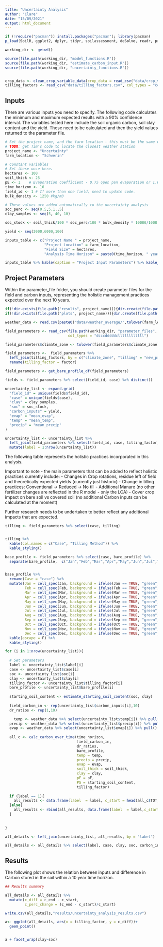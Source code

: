 ```yaml
---
title: "Uncertainty Analysis"
author: "Clare"
date: "15/09/2021"
output: html_document
---
```


```r
if (!require("pacman")) install.packages("pacman"); library(pacman)
p_load(SoilR, ggplot2, dplyr, tidyr, soilassessment, deSolve, readr, pracma, jsonlite, kableExtra)

working_dir <- getwd()

source(file.path(working_dir, "model_functions.R"))
source(file.path(working_dir, "estimate_carbon_input.R"))
source(file.path(working_dir, "uncertainty_functions.R"))


crop_data <- clean_crop_variable_data(crop_data = read_csv("data/crop_values.csv", col_types =  "cdddd"))
tilling_factors <- read_csv("data/tilling_factors.csv", col_types = "cccd") 

```

## Inputs

There are various inputs you need to specify. The following code calculates the minimum and maximum expected results with a 90% confidence interval. The variables tested here include the soil organic carbon, soil clay content and the yield. These need to be calculated and then the yield values returned to the parameter file. 

```r

# Set the project name, and the farm location - this must be the same name as a local weather station
# TODO: get Tim's code to locate the closest weather station 
project_name <- "Uncertainty"
farm_location <- "Schwerin"

# Constant variables
# Set these once here. 
hectares <- 100
soil_thick <- 25
pE <- 1    # Evaporation coefficient - 0.75 open pan evaporation or 1.0 potential evaporation
time_horizon <- 10
field_id <- 1 # If more than one field, need to update code. 
bulk_density <- 1250 #kg/m3

# These values are added automatically to the uncertainty analysis
soc_perc <- seq(0.5,5.1,.5)
clay_samples <- seq(5, 40, 10)

soc_stock <- soil_thick/100 * soc_perc/100 * bulk_density * 10000/1000 # tC/ha

yield <- seq(3000,6000,100)

inputs_table <- c("Project Name " = project_name,
                  "Project Location" = farm_location,
                  "Field Size" = hectares,
                  "Analysis Time Horizon" = paste0(time_horizon, " years"))

inputs_table %>% kable(caption = "Project Input Parameters") %>% kable_styling()

```


## Project Parameters

Within the parameter_file folder, you should create parameter files for the field and carbon inputs, representing the holistic management practices expected over the next 10 years. 

```r

if(!dir.exists(file.path("results", project_name))){dir.create(file.path("results", project_name))}
if(!dir.exists(file.path("plots", project_name))){dir.create(file.path("plots", project_name))}

weather_data <- read.csv(paste0("data/weather_average/",tolower(farm_location),"_uncertainty.csv"))

field_parameters <- read_csv(file.path(working_dir, "parameter_files", paste0(project_name,"_field_parameters.csv")),
                             col_types = "dcccdddddcllllllllllll")

field_parameters$climate_zone <- tolower(field_parameters$climate_zone)

field_parameters <-  field_parameters %>% 
  left_join(tilling_factors, by = c("climate_zone", "tilling" = "new_practice")) %>% 
  rename(tilling_factor = factor)

field_parameters <- get_bare_profile_df(field_parameters)

fields <- field_parameters %>% select(field_id, case) %>% distinct()

uncertainty_list <- expand.grid(
  "field_id" = unique(fields$field_id),
  "case" = unique(fields$case),
  "clay" = clay_samples,
  "soc" = soc_stock,
  "carbon_inputs" = yield,
  "evap" = "mean_evap",
  "temp" = "mean_temp",
  "precip" = "mean_precip"
)  

uncertainty_list <- uncertainty_list %>% 
  left_join(field_parameters %>% select(field_id, case, tilling_factor, bare_profile), by = c("field_id", "case")) %>% 
  mutate(label = 1:nrow(uncertainty_list))

```

The following table represents the holistic practices incorporated in this analysis. 

Important to note - the main parameters that can be added to reflect holistic practices currently include:
- Changes in Crop rotations, residue left of field and theoretically expected yields (currently just historic)
- Change in tilling practices: Conventional -> Reduced -> No till
- Additional Manure (no other fertilizer changes are reflected in the R model - only the LCA)
- Cover crop impact on bare soil vs covered soil (no additional Carbon inputs can be calculated at the moment)

Further research needs to be undertaken to better reflect any additional impacts that are expected. 

```r

tilling <- field_parameters %>% select(case, tilling)


tilling %>% 
  kable(col.names = c("Case", "Tilling Method")) %>% 
  kable_styling()

```

```r

base_profile <- field_parameters %>% select(case, bare_profile) %>% 
  separate(bare_profile,  c("Jan","Feb","Mar","Apr","May","Jun","Jul","Aug","Sep","Oct","Nov","Dec"))


base_profile %>% 
  rename(Case = "case") %>% 
  mutate(Jan = cell_spec(Jan, background = ifelse(Jan == TRUE, "green", "brown")),
         Feb = cell_spec(Feb, background = ifelse(Feb == TRUE, "green", "brown")),
         Mar = cell_spec(Mar, background = ifelse(Mar == TRUE, "green", "brown")),
         Apr = cell_spec(Apr, background = ifelse(Apr == TRUE, "green", "brown")),
         May = cell_spec(May, background = ifelse(May == TRUE, "green", "brown")),
         Jun = cell_spec(Jun, background = ifelse(Jun == TRUE, "green", "brown")),
         Jul = cell_spec(Jul, background = ifelse(Jul == TRUE, "green", "brown")),
         Aug = cell_spec(Aug, background = ifelse(Aug == TRUE, "green", "brown")),
         Sep = cell_spec(Sep, background = ifelse(Sep == TRUE, "green", "brown")),
         Oct = cell_spec(Oct, background = ifelse(Oct == TRUE, "green", "brown")),
         Nov = cell_spec(Nov, background = ifelse(Nov == TRUE, "green", "brown")),
         Dec = cell_spec(Dec, background = ifelse(Dec == TRUE, "green", "brown"))) %>% 
  kable(escape = F) %>% 
  kable_styling()


```

```r


for (i in 1:nrow(uncertainty_list)){
  
  # Set parameters
  label <- uncertainty_list$label[i]
  case <- uncertainty_list$case[i]
  soc <- uncertainty_list$soc[i]
  clay <- uncertainty_list$clay[i]
  tilling_factor <- uncertainty_list$tilling_factor[i]
  bare_profile <- uncertainty_list$bare_profile[i]
  
  starting_soil_content <- estimate_starting_soil_content(soc, clay)
  
  field_carbon_in <- rep(uncertainty_list$carbon_inputs[i],10)
  dr_ratios <- rep(1,10)

    temp <- weather_data %>% select(uncertainty_list$temp[i]) %>% pull()
  precip <- weather_data %>% select(uncertainty_list$precip[i]) %>% pull()
  evap <- weather_data %>% select(uncertainty_list$evap[i]) %>% pull()
  
  all_c <- calc_carbon_over_time(time_horizon,
                                 field_carbon_in,
                                 dr_ratios,
                                 bare_profile,
                                 temp = temp,
                                 precip = precip,
                                 evap = evap,
                                 soil_thick = soil_thick,
                                 clay = clay,
                                 pE = pE,
                                 PS = starting_soil_content,
                                 tilling_factor)
  
  if (label == 1){
    all_results <- data.frame(label  = label, c_start = head(all_c$TOT,1),c_end = tail(all_c$TOT,1))
  }else{
    all_results <- rbind(all_results, data.frame(label  = label,c_start = head(all_c$TOT,1),c_end = tail(all_c$TOT,1)))
  }
  
  
}

all_details <- left_join(uncertainty_list, all_results, by = "label")

all_details <- all_details %>% select(label, case, clay, soc, carbon_inputs, tilling_factor, c_start, c_end)


```

## Results

The following plot shows the relation between inputs and difference in Carbon stored in the soil within a 10 year time horizon. 

```r
## Results summary

all_details <- all_details %>% 
  mutate(c_diff = c_end - c_start,
         c_perc_change = (c_end - c_start)/c_start)

write.csv(all_details,"results/uncertainty_analysis_results.csv")


```

   

```r
a<- ggplot(all_details, aes(x = tilling_factor, y = c_diff))+
  geom_point()


a + facet_wrap(clay~soc)

```


